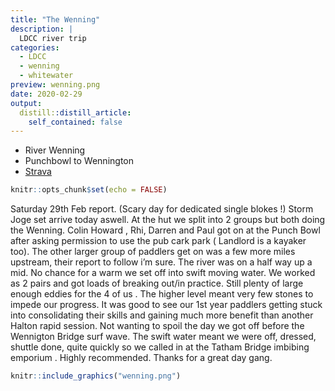```yaml
---
title: "The Wenning"
description: |
  LDCC river trip
categories:
  - LDCC
  - wenning
  - whitewater
preview: wenning.png
date: 2020-02-29
output:
  distill::distill_article:
    self_contained: false
---
```


- River Wenning
- Punchbowl to Wennington
- [Strava](https://www.strava.com/activities/3142298323)

```r
knitr::opts_chunk$set(echo = FALSE)
```

Saturday 29th Feb report. (Scary day for dedicated single blokes !) Storm Joge set arrive today aswell. At the hut we split into 2 groups but both doing the Wenning. Colin Howard , Rhi, Darren and Paul got on at the Punch Bowl after asking permission to use the pub cark park ( Landlord is a kayaker too). The other larger group of paddlers get on was a few more miles upstream, their report to follow i'm sure. The river was on a half way up a mid. No chance for a warm we set off into swift moving water. We worked as 2 pairs and got loads of breaking out/in practice. Still plenty of large enough eddies for the 4 of us . The higher level meant very few stones to impede our progress. It was good to see our 1st year paddlers getting stuck into consolidating their skills and gaining much more benefit than another Halton rapid session. Not wanting to spoil the day we got off before the Wennigton Bridge surf wave. The swift water meant we were off, dressed, shuttle done, quite quickly so we called in at the Tatham Bridge imbibing emporium . Highly recommended. Thanks for a great day gang.

```r
knitr::include_graphics("wenning.png")
```


